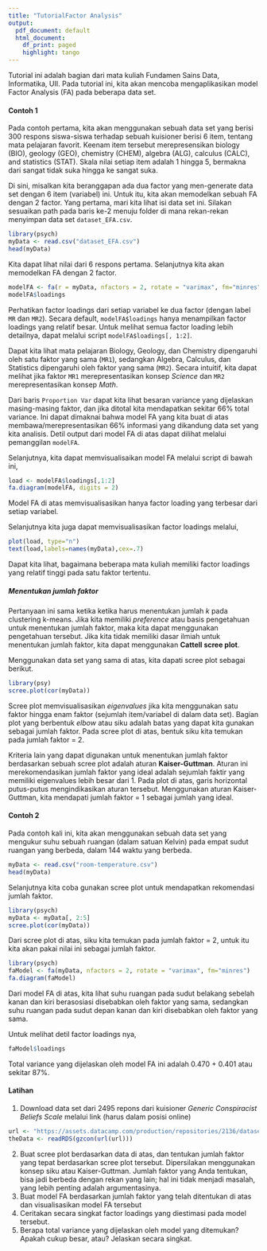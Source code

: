 ```yaml
---
title: "TutorialFactor Analysis"
output:
  pdf_document: default
  html_document:
    df_print: paged
    highlight: tango
---
```


Tutorial ini adalah bagian dari mata kuliah Fundamen Sains Data, Informatika, UII.
Pada tutorial ini, kita akan mencoba mengaplikasikan model Factor Analysis (FA) pada beberapa data set.

#### Contoh 1
Pada contoh pertama, kita akan menggunakan sebuah data set yang berisi 300 
respons siswa-siswa terhadap sebuah kuisioner berisi 6 item, tentang mata pelajaran favorit. Keenam item tersebut merepresensikan biology (BIO), geology (GEO), chemistry (CHEM), algebra (ALG), calculus (CALC), and statistics (STAT). Skala nilai setiap item adalah 1 hingga 5, bermakna dari sangat tidak suka hingga ke sangat suka.

Di sini, misalkan kita beranggapan ada dua factor yang men-generate data set dengan 6 item (variabel) ini. Untuk itu, kita akan memodelkan sebuah FA dengan 2 factor. Yang pertama, mari kita lihat isi data set ini. Silakan sesuaikan path pada baris ke-2 menuju folder di 
mana rekan-rekan menyimpan data set `dataset_EFA.csv`.

```r
library(psych)
myData <- read.csv("dataset_EFA.csv")
head(myData)
```

Kita dapat lihat nilai dari 6 respons pertama. Selanjutnya kita akan memodelkan FA 
dengan 2 factor.
```r
modelFA <- fa(r = myData, nfactors = 2, rotate = "varimax", fm="minres")
modelFA$loadings
```
Perhatikan factor loadings dari setiap variabel ke dua factor (dengan label `MR` 
dan `MR2`). Secara default, `modelFA$loadings` hanya menampilkan factor loadings 
yang relatif besar. Untuk melihat semua factor loading lebih detailnya, dapat melalui
script `modelFA$loadings[, 1:2]`.

Dapat kita lihat mata pelajaran Biology, Geology, dan Chemistry dipengaruhi oleh satu faktor yang sama (`MR1`), sedangkan Algebra, Calculus, dan Statistics dipengaruhi oleh faktor yang sama (`MR2`). Secara intuitif, kita dapat melihat jika faktor `MR1` merepresentasikan konsep *Science* dan `MR2` merepresentasikan konsep *Math*.

Dari baris `Proportion Var` dapat kita lihat besaran variance yang dijelaskan masing-masing
faktor, dan jika ditotal kita mendapatkan sekitar 66% total variance. Ini dapat dimaknai bahwa model FA yang kita buat di atas membawa/merepresentasikan 66% informasi 
yang dikandung data set yang kita analisis. Detil output dari model FA di atas dapat
dilihat melalui pemanggilan `modelFA`.

Selanjutnya, kita dapat memvisualisaikan model FA melalui script di bawah ini,
```r
load <- modelFA$loadings[,1:2] 
fa.diagram(modelFA, digits = 2)
```

Model FA di atas memvisualisasikan hanya factor loading yang terbesar dari setiap variabel.

Selanjutnya kita juga dapat memvisualisasikan factor loadings melalui,
```r
plot(load, type="n")
text(load,labels=names(myData),cex=.7) 
```

Dapat kita lihat, bagaimana beberapa mata kuliah memiliki factor loadings yang relatif
tinggi pada satu faktor tertentu.

##### Menentukan jumlah faktor
Pertanyaan ini sama ketika ketika harus menentukan jumlah *k* pada clustering k-means.
Jika kita memiliki *preference* atau basis pengetahuan untuk menentukan jumlah faktor, maka kita dapat menggunakan pengetahuan tersebut. Jika kita tidak memiliki dasar ilmiah untuk menentukan jumlah faktor, kita dapat menggunakan **Cattell scree plot**.

Menggunakan data set yang sama di atas, kita dapati scree plot sebagai berikut.
```r
library(psy)
scree.plot(cor(myData))
```

Scree plot memvisualisasikan *eigenvalues* jika kita menggunakan satu faktor hingga enam faktor (sejumlah item/variabel di dalam data set). Bagian plot yang berbentuk *elbow* atau siku adalah batas yang dapat kita gunakan sebagai jumlah faktor. Pada scree plot di atas, bentuk siku kita temukan pada jumlah faktor = 2.

Kriteria lain yang dapat digunakan untuk menentukan jumlah faktor berdasarkan sebuah scree
plot adalah aturan **Kaiser-Guttman**. Aturan ini merekomendasikan jumlah faktor yang ideal adalah sejumlah faktir yang memiliki eigenvalues lebih besar dari 1. Pada plot di atas, garis horizontal putus-putus mengindikasikan aturan tersebut. Menggunakan aturan Kaiser-Guttman, kita mendapati jumlah faktor = 1 sebagai jumlah yang ideal.

#### Contoh 2
Pada contoh kali ini, kita akan menggunakan sebuah data set yang mengukur suhu sebuah ruangan (dalam satuan Kelvin) pada empat sudut ruangan yang berbeda, dalam 144 waktu yang berbeda.
```r
myData <- read.csv("room-temperature.csv")
head(myData)
```

Selanjutnya kita coba gunakan scree plot untuk mendapatkan rekomendasi jumlah faktor.
```r
library(psych)
myData <- myData[, 2:5]
scree.plot(cor(myData))
```

Dari scree plot di atas, siku kita temukan pada jumlah faktor = 2, untuk itu kita akan pakai nilai ini sebagai jumlah faktor.
```r
library(psych)
faModel <- fa(myData, nfactors = 2, rotate = "varimax", fm="minres")
fa.diagram(faModel)
```

Dari model FA di atas, kita lihat suhu ruangan pada sudut belakang sebelah kanan dan kiri berasosiasi disebabkan oleh faktor yang sama, sedangkan suhu ruangan pada sudut depan kanan dan kiri disebabkan oleh faktor yang sama.

Untuk melihat detil factor loadings nya,
```r
faModel$loadings
```

Total variance yang dijelaskan oleh model FA ini adalah 0.470 + 0.401 atau sekitar 87%.

#### Latihan
1. Download data set dari 2495 repons dari kuisioner *Generic Conspiracist Beliefs Scale* melalui link (harus dalam posisi online)
```r
url <- "https://assets.datacamp.com/production/repositories/2136/datasets/869615371e66021e97829feb7e19e38037ed0c14/GCBS_data.rds"
theData <- readRDS(gzcon(url(url)))
```
2. Buat scree plot berdasarkan data di atas, dan tentukan jumlah faktor yang tepat berdasarkan scree plot tersebut. Dipersilakan menggunakan konsep siku atau Kaiser-Guttman. Jumlah faktor yang Anda tentukan, bisa jadi berbeda dengan rekan yang lain; hal ini tidak menjadi masalah, yang lebih penting adalah argumentasinya.
3. Buat model FA berdasarkan jumlah faktor yang telah ditentukan di atas dan visualisasikan model FA tersebut
4. Ceritakan secara singkat factor loadings yang diestimasi pada model tersebut.
5. Berapa total variance yang dijelaskan oleh model yang ditemukan? Apakah cukup besar, atau? Jelaskan secara singkat.
